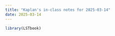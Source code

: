 ```yaml
---
title: "Kaplan's in-class notes for 2025-03-14"
date: 2025-03-14
---
```


```r
library(LSTbook)
```


